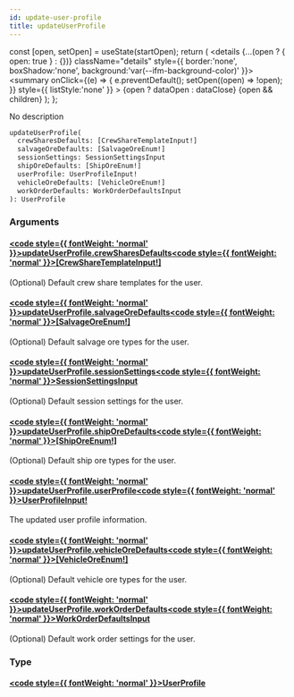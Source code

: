 ```yaml
---
id: update-user-profile
title: updateUserProfile
---
```









  const [open, setOpen] = useState(startOpen);
  return (
    <details {...(open ? { open: true } : {})} className="details" style={{ border:'none', boxShadow:'none', background:'var(--ifm-background-color)' }}>
      <summary
        onClick={(e) => {
          e.preventDefault();
          setOpen((open) => !open);
        }}
        style={{ listStyle:'none' }}
      >
      {open ? dataOpen : dataClose}
      </summary>
      {open && children}
    </details>
  );
};








No description


```graphql
updateUserProfile(
  crewSharesDefaults: [CrewShareTemplateInput!]
  salvageOreDefaults: [SalvageOreEnum!]
  sessionSettings: SessionSettingsInput
  shipOreDefaults: [ShipOreEnum!]
  userProfile: UserProfileInput!
  vehicleOreDefaults: [VehicleOreEnum!]
  workOrderDefaults: WorkOrderDefaultsInput
): UserProfile
```




### Arguments

#### [<code style={{ fontWeight: 'normal' }}>updateUserProfile.<b>crewSharesDefaults</b></code>](#)<Bullet />[<code style={{ fontWeight: 'normal' }}><b>[CrewShareTemplateInput!]</b></code>](/api/types/inputs/crew-share-template-input) <Badge class="badge badge--secondary " text="list"/> <Badge class="badge badge--secondary " text="input"/> 
(Optional) Default crew share templates for the user.


#### [<code style={{ fontWeight: 'normal' }}>updateUserProfile.<b>salvageOreDefaults</b></code>](#)<Bullet />[<code style={{ fontWeight: 'normal' }}><b>[SalvageOreEnum!]</b></code>](/api/types/enums/salvage-ore-enum) <Badge class="badge badge--secondary " text="list"/> <Badge class="badge badge--secondary " text="enum"/> 
(Optional) Default salvage ore types for the user.


#### [<code style={{ fontWeight: 'normal' }}>updateUserProfile.<b>sessionSettings</b></code>](#)<Bullet />[<code style={{ fontWeight: 'normal' }}><b>SessionSettingsInput</b></code>](/api/types/inputs/session-settings-input) <Badge class="badge badge--secondary " text="input"/> 
(Optional) Default session settings for the user.


#### [<code style={{ fontWeight: 'normal' }}>updateUserProfile.<b>shipOreDefaults</b></code>](#)<Bullet />[<code style={{ fontWeight: 'normal' }}><b>[ShipOreEnum!]</b></code>](/api/types/enums/ship-ore-enum) <Badge class="badge badge--secondary " text="list"/> <Badge class="badge badge--secondary " text="enum"/> 
(Optional) Default ship ore types for the user.


#### [<code style={{ fontWeight: 'normal' }}>updateUserProfile.<b>userProfile</b></code>](#)<Bullet />[<code style={{ fontWeight: 'normal' }}><b>UserProfileInput!</b></code>](/api/types/inputs/user-profile-input) <Badge class="badge badge--secondary badge--non_null" text="non-null"/> <Badge class="badge badge--secondary " text="input"/> 
The updated user profile information.


#### [<code style={{ fontWeight: 'normal' }}>updateUserProfile.<b>vehicleOreDefaults</b></code>](#)<Bullet />[<code style={{ fontWeight: 'normal' }}><b>[VehicleOreEnum!]</b></code>](/api/types/enums/vehicle-ore-enum) <Badge class="badge badge--secondary " text="list"/> <Badge class="badge badge--secondary " text="enum"/> 
(Optional) Default vehicle ore types for the user.


#### [<code style={{ fontWeight: 'normal' }}>updateUserProfile.<b>workOrderDefaults</b></code>](#)<Bullet />[<code style={{ fontWeight: 'normal' }}><b>WorkOrderDefaultsInput</b></code>](/api/types/inputs/work-order-defaults-input) <Badge class="badge badge--secondary " text="input"/> 
(Optional) Default work order settings for the user.


### Type

#### [<code style={{ fontWeight: 'normal' }}><b>UserProfile</b></code>](/api/types/objects/user-profile) <Badge class="badge badge--secondary " text="object"/>